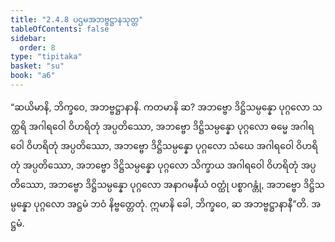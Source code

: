 ```yaml
---
title: "2.4.8 ပဌမအဘဗ္ဗဋ္ဌာနသုတ္တ"
tableOfContents: false
sidebar:
  order: 8
type: "tipitaka"
basket: "su"
book: "a6"
---
```



<DynamicBreadcrumb />

<Division number="92" book="a6" e="ch" v="16" p="382">

<Paragraph number="703" book="a6">
“ဆယိမာနိ, ဘိက္ခဝေ, အဘဗ္ဗဋ္ဌာနာနိ. ကတမာနိ ဆ? အဘဗ္ဗော ဒိဋ္ဌိသမ္ပန္နော ပုဂ္ဂလော သတ္ထရိ အဂါရဝေါ ဝိဟရိတုံ အပ္ပတိဿော, အဘဗ္ဗော ဒိဋ္ဌိသမ္ပန္နော ပုဂ္ဂလော ဓမ္မေ အဂါရဝေါ ဝိဟရိတုံ အပ္ပတိဿော, အဘဗ္ဗော ဒိဋ္ဌိသမ္ပန္နော ပုဂ္ဂလော သံဃေ အဂါရဝေါ ဝိဟရိတုံ အပ္ပတိဿော, အဘဗ္ဗော ဒိဋ္ဌိသမ္ပန္နော ပုဂ္ဂလော သိက္ခာယ အဂါရဝေါ ဝိဟရိတုံ အပ္ပတိဿော, အဘဗ္ဗော ဒိဋ္ဌိသမ္ပန္နော ပုဂ္ဂလော အနာဂမနီယံ ဝတ္ထုံ ပစ္စာဂန္တုံ, အဘဗ္ဗော ဒိဋ္ဌိသမ္ပန္နော ပုဂ္ဂလော အဋ္ဌမံ ဘဝံ နိဗ္ဗတ္တေတုံ. ဣမာနိ ခေါ, ဘိက္ခဝေ, ဆ အဘဗ္ဗဋ္ဌာနာနီ”တိ.

</Paragraph>
</Division>

<Paragraph number="704" type="center" book="a6">
အဋ္ဌမံ.
</Paragraph>